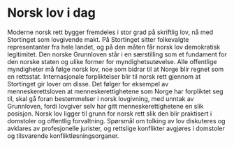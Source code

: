# Norsk lov i dag

Moderne norsk rett bygger fremdeles i stor grad på skriftlig lov, nå med Stortinget som lovgivende makt.
På Stortinget sitter folkevalgte representanter fra hele landet, og på den måten får norsk lov demokratisk legitimitet.
Den norske Grunnloven står i en særstilling som et fundament for den norske staten og ulike former for myndighetsutøvelse.
Alle offentlige myndigheter må følge norsk lov, noe som bidrar til at Norge blir regnet som en rettsstat.
Internasjonale forpliktelser blir til norsk rett gjennom at Stortinget gir lover om disse.
Det følger for eksempel av menneskerettsloven at menneskerettighetene som Norge har forpliktet seg til, skal gå foran bestemmelser i norsk lovgivning, med unntak av Grunnloven, fordi lovgiver selv har gitt menneskerettighetene en slik posisjon.
Norsk lov ligger til grunn for norsk rett slik den blir praktisert i domstoler og offentlig forvaltning.
Spørsmål om tolking av lov diskuteres og avklares av profesjonelle jurister, og rettslige konflikter avgjøres i domstoler og tilsvarende konfliktløsningsorganer.

